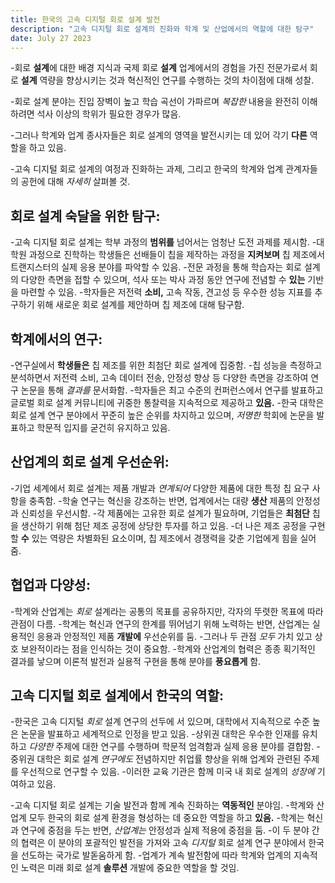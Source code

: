 ```yaml
---
title: 한국의 고속 디지털 회로 설계 발전
description: "고속 디지털 회로 설계의 진화와 학계 및 산업에서의 역할에 대한 탐구"
date: July 27 2023
---
```

-회로 **설계**에 대한 배경 지식과 국제 회로 **설계** 업계에서의 경험을 가진 전문가로서 회로 **설계** 역량을 향상시키는 것과 혁신적인 연구를 수행하는 것의 차이점에 대해 성찰. 

-회로 설계 분야는 진입 장벽이 높고 학습 곡선이 가파르며 _복잡한_ 내용을 완전히 이해하려면 석사 이상의 학위가 필요한 경우가 많음. 

-그러나 학계와 업계 종사자들은 회로 설계의 영역을 발전시키는 데 있어 각기 **다른** 역할을 하고 있음. 

-고속 디지털 회로 설계의 여정과 진화하는 과제, 그리고 한국의 학계와 업계 관계자들의 공헌에 대해 _자세히_ 살펴볼 것.

## 회로 설계 숙달을 위한 탐구:
-고속 디지털 회로 설계는 학부 과정의 **범위를** 넘어서는 엄청난 도전 과제를 제시함. 
-대학원 과정으로 진학하는 학생들은 선배들이 칩을 제작하는 과정을 **지켜보며** 칩 제조에서 트랜지스터의 실제 응용 분야를 파악할 수 있음. 
-전문 과정을 통해 학습자는 회로 설계의 다양한 측면을 접할 수 있으며, 석사 또는 박사 과정 동안 연구에 전념할 수 **있는** 기반을 마련할 수 있음. 
-학자들은 저전력 **소비,** 고속 작동, 견고성 등 우수한 성능 지표를 추구하기 위해 새로운 회로 설계를 제안하며 칩 제조에 대해 탐구함.

## 학계에서의 연구:
-연구실에서 **학생들은** 칩 제조를 위한 최첨단 회로 설계에 집중함. 
-칩 성능을 측정하고 분석하면서 저전력 소비, 고속 데이터 전송, 안정성 향상 등 다양한 측면을 강조하여 연구 논문을 통해 _결과를_ 문서화함. 
-학자들은 최고 수준의 컨퍼런스에서 연구를 발표하고 글로벌 회로 설계 커뮤니티에 귀중한 통찰력을 지속적으로 제공하고 **있음.** 
-한국 대학은 회로 설계 연구 분야에서 꾸준히 높은 순위를 차지하고 있으며, _저명한_ 학회에 논문을 발표하고 학문적 입지를 굳건히 유지하고 있음.

## 산업계의 회로 설계 우선순위:
-기업 세계에서 회로 설계는 제품 개발과 _연계되어_ 다양한 제품에 대한 특정 칩 요구 사항을 충족함. 
-학술 연구는 혁신을 강조하는 반면, 업계에서는 대량 **생산** 제품의 안정성과 신뢰성을 우선시함. 
-각 제품에는 고유한 회로 설계가 필요하며, 기업들은 **최첨단** 칩을 생산하기 위해 첨단 제조 공정에 상당한 투자를 하고 있음. 
-더 나은 제조 공정을 구현할 **수** 있는 역량은 차별화된 요소이며, 칩 제조에서 경쟁력을 갖춘 기업에게 힘을 실어줌.

## 협업과 다양성:
-학계와 산업계는 _회로_ 설계라는 공통의 목표를 공유하지만, 각자의 뚜렷한 목표에 따라 관점이 다름. 
-학계는 혁신과 연구의 한계를 뛰어넘기 위해 노력하는 반면, 산업계는 실용적인 응용과 안정적인 제품 **개발에** 우선순위를 둠. 
-그러나 두 관점 _모두_ 가치 있고 상호 보완적이라는 점을 인식하는 것이 중요함. 
-학계와 산업계의 협력은 종종 획기적인 결과를 낳으며 이론적 발전과 실용적 구현을 통해 분야를 **풍요롭게** 함.

## 고속 디지털 회로 설계에서 한국의 역할:
-한국은 고속 디지털 _회로_ 설계 연구의 선두에 서 있으며, 대학에서 지속적으로 수준 높은 논문을 발표하고 세계적으로 인정을 받고 있음. 
-상위권 대학은 우수한 인재를 유치하고 _다양한_ 주제에 대한 연구를 수행하며 학문적 엄격함과 실제 응용 분야를 결합함. 
-중위권 대학은 회로 설계 _연구에도_ 전념하지만 취업률 향상을 위해 업계와 관련된 주제를 우선적으로 연구할 수 있음. 
-이러한 교육 기관은 함께 미국 내 회로 설계의 _성장에_ 기여하고 있음.

-고속 디지털 회로 설계는 기술 발전과 함께 계속 진화하는 **역동적인** 분야임. 
-학계와 산업계 모두 한국의 회로 설계 환경을 형성하는 데 중요한 역할을 하고 **있음.** 
-학계는 혁신과 연구에 중점을 두는 반면, _산업계는_ 안정성과 실제 적용에 중점을 둠. 
-이 두 분야 간의 협력은 이 분야의 포괄적인 발전을 가져와 고속 _디지털_ 회로 설계 연구 분야에서 한국을 선도하는 국가로 발돋움하게 함. 
-업계가 계속 발전함에 따라 학계와 업계의 지속적인 노력은 미래 회로 설계 **솔루션** 개발에 중요한 역할을 할 것임.